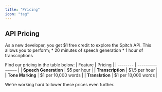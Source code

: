 ```yaml
---
title: "Pricing"
icon: "tag"
---
```


## API Pricing

<Check>
    As a new developer, you get $1 free credit to explore the Spitch API. This allows you to perform;
    * 20 minutes of speech generation
    * 1 hour of transcriptions
</Check>

Find our pricing in the table below:
| Feature | Pricing |
| -------- | ---------------- |
| **Speech Generation**    | $5 per hour |
| **Transcription**      | $1.5 per hour |
| **Tone Marking**   | $1 per 10,000 words |
| **Translation**  | $1 per 10,000 words |

<Note>
    We're working hard to lower these prices even further.
</Note>
